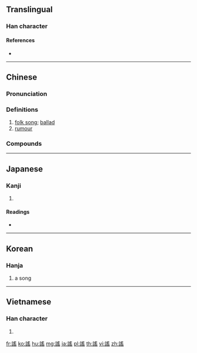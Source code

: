 {{character info/new}}
{{also|谣|謡}}
==Translingual==
{{Han simplified forms|謠|謡|谣}}
===Han character===
{{Han char|rn=149|rad=言|as=10|sn=17|four=07672|canj=YRBOU}}

====References====
* {{Han ref|kx=1176.070|dkj=35832|dj=1641.050|hdz=64007.131|uh=8B20|ud=35616|bh=C1C1|bd=49601}}

----

==Chinese==
{{zh-forms|s=谣|alt=謡}}

===Pronunciation===
{{zh-pron
|m=yáo,er=y
|c=jiu4
|mn=qz,tw,xm,zz:iâu
|mc=y
|oc=y
|ma=
|cat=n
}}

===Definitions===
{{zh-hanzi}}

# [[folk song]]; [[ballad]]
# [[rumour]]

===Compounds===
{{zh-der|民謠|歌謠|民謠歌手|民謠歌曲|民謠風|童謠|詬誶謠諑|謠俗|謠傳|謠言|謠言惑眾|謠言紛飛|謠諑|謠諑紛傳|造謠|造謠惑眾|造謠生事|闢謠|風謠}}

----

==Japanese==

===Kanji===
{{ja-kanji|grade=|rs=言10}}

# {{defn|lang=ja|sort=言10}}

====Readings====
* {{ja-readings|on=[[よう]] (yō)|kun=[[うたい]] (utai), [[うたう]] (utau)|nanori=}}

----

==Korean==

===Hanja===
{{ko-hanja|hangeul=요|eumhun=|rv=yo|mr=yo|y=yo}}

# a song

----

==Vietnamese==

===Han character===
{{vi-hantu|dao|rs=言10}}

# {{defn|vi|sort=言10}}

[[fr:謠]]
[[ko:謠]]
[[hu:謠]]
[[mg:謠]]
[[ja:謠]]
[[pl:謠]]
[[th:謠]]
[[vi:謠]]
[[zh:謠]]